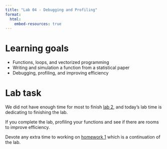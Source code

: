```yaml
---
title: "Lab 04 - Debugging and Profiling"
format:
  html:
    embed-resources: true
---
```


# Learning goals

* Functions, loops, and vectorized programming
* Writing and simulation a function from a statistical paper
* Debugging, profiling, and improving efficiency

# Lab task

We did not have enough time for most to finish [lab 2](https://uofuepibio.github.io/PHS7045-advanced-programming/week-02-lab.html), and today's lab time is dedicating to finishing the lab.

If you complete the lab, profiling your functions and see if there are rooms to improve efficiency.

Devote any extra time to working on [homework 1](https://uofuepibio.github.io/PHS7045-advanced-programming/hw-01-essentialsSimulations.html) which is a continuation of the lab.